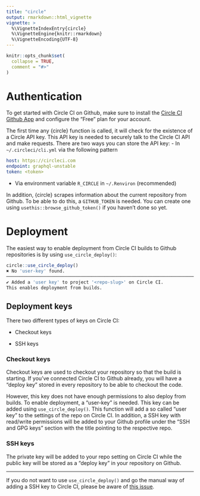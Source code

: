 ```yaml
---
title: "circle"
output: rmarkdown::html_vignette
vignette: >
  %\VignetteIndexEntry{circle}
  %\VignetteEngine{knitr::rmarkdown}
  %\VignetteEncoding{UTF-8}
---
```


```r
knitr::opts_chunk$set(
  collapse = TRUE,
  comment = "#>"
)
```

# Authentication

To get started with Circle CI on Github, make sure to install the [Circle CI Github App](https://github.com/marketplace/circleci) and configure the "Free" plan for your account.

The first time any {circle} function is called, it will check for the existence of a Circle API key.
This API key is needed to securely talk to the Circle CI API and make requests.
There are two ways you can store the API key:
  - In `~/.circleci/cli.yml` via the following pattern
   
   ```yml
   host: https://circleci.com
   endpoint: graphql-unstable
   token: <token>
   ```
   
  - Via environment variable `R_CIRCLE` in `~/.Renviron` (recommended)

In addition, {circle} scrapes information about the current repository from Github.
To be able to do this, a `GITHUB_TOKEN` is needed.
You can create one using `usethis::browse_github_token()` if you haven't done so yet.

# Deployment

The easiest way to enable deployment from Circle CI builds to Github repositories is by using `use_circle_deploy()`:

```r
circle::use_circle_deploy()
✖ No 'user-key' found.
──────────────────────────────────────────────────────────────────────────────────────────────────
✔ Added a 'user key' to project '<repo-slug>' on Circle CI. 
This enables deployment from builds.
```

## Deployment keys

There two different types of keys on Circle CI: 

- Checkout keys

- SSH keys

### Checkout keys

Checkout keys are used to checkout your repository so that the build is starting.
If you've connected Circle CI to Github already, you will have a "deploy key" stored in every repository to be able to checkout the code.

However, this key does not have enough permissions to also deploy from builds.
To enable deployment, a "user-key" is needed. 
This key can be added using `use_circle_deploy()`.
This function will add a so called "user key" to the settings of the repo on Circle CI.
In addition, a SSH key with read/write permissions will be added to your Github profile under the "SSH and GPG keys" section with the title pointing to the respective repo.

### SSH keys

The private key will be added to your repo setting on Circle CI while the public key will be stored as a "deploy key" in your repository on Github.

---

If you do not want to use `use_circle_deploy()` and go the manual way of adding a SSH key to Circle CI, please be aware of [this issue](https://discuss.circleci.com/t/adding-ssh-keys-fails/7747).
